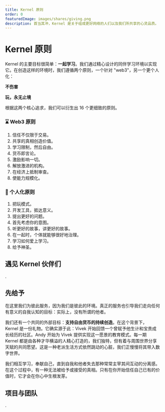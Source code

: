 ```yaml
---
title: Kernel 原则
order: 0
featuredImage: images/shares/giving.png
description: 首当其冲，Kernel 是关于组成更好网络的人们以及我们所共享的心灵品质。
---
```


# Kernel 原则

Kernel 的主要目标很简单：**一起学习**。我们通过精心设计的同伴学习环境以实现它。在创造这样的环境时，我们遵循两个原则，一个针对 "web3"，另一个更个人化：

<Process>

**不伤害**

**玩，永无止境**

</Process>

根据这两个核心追求，我们可以衍生出 16 个更细致的原则。

<Column>

<Box>

### ⌛️ Web3 原则

1. 信任不仅限于交易。
2. 共享的真相创造价值。
3. 学习限制，然后自由。
4. 货币即言论。
5. 激励影响一切。
5. 解放激进的机构。
7. 在经济上抵制审查。
8. 使能力规模化。

</Box>

<Box>

### 🌈 个人化原则

1. 把玩模式。
2. 开发工具，抵达意义。
3. 提出更好的问题。
4. 首先考虑你的意图。
5. 听更好的故事，讲更好的故事。
6. 在一起时，个体就能够很好地治理。
7. 学习如何爱上学习。
8. 给予神圣。

</Box>

</Column>

## 遇见 Kernel 伙伴们

.

<Aligner center>

<Fellows />

</Aligner>

## 先给予

在这里我们为彼此服务，因为我们是彼此的环境。真正的服务也引导我们走向任何有意义的自我认知的目标：实际上，没有所谓的他者。

我们还有一个共同的外部目标：**支持自由货币的持续创造**。在这个背景下，Kernel 是一份礼物。它确实源于此：Vivek 开始回馈一个曾赋予他生计和宝贵成长经历的社区。Andy 开始为 Vivek 提供实现这一愿景的教育模式。每一期 Kernel 都是由各种才华横溢的人精心打造的，我们独特，但有着与周围世界分享天赋的共同愿望。这是一种老派生活方式依然跳动的心脏，我们正慢慢将其带入数字世界。

我们相互学习，奉献自己，直到自我和他者失去那种常常主宰其间互动的分离感。在这个过程中，有一种无法被给予或接受的真相。只有在你开始信任自己已有的价值时，它才会在你心中生根发芽。

## 项目与团队

.

<Aligner center>

<Projects />

</Aligner>
